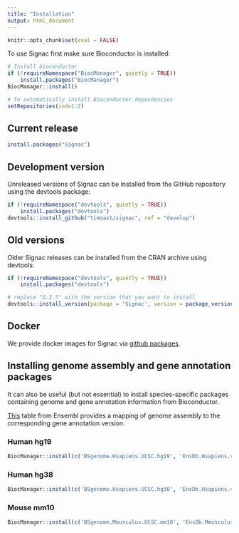 ```yaml
---
title: "Installation"
output: html_document
---
```


```r
knitr::opts_chunk$set(eval = FALSE)
```

To use Signac first make sure Bioconductor is installed:

```r
# Install bioconductor
if (!requireNamespace("BiocManager", quietly = TRUE))
    install.packages("BiocManager")
BiocManager::install()

# To automatically install Bioconductor dependencies
setRepositories(ind=1:2)
```

## Current release

```r
install.packages("Signac")
```

## Development version

Unreleased versions of Signac can be installed from the GitHub repository using
the devtools package:

```r
if (!requireNamespace("devtools", quietly = TRUE))
    install.packages("devtools")
devtools::install_github("timoast/signac", ref = "develop")
```

## Old versions

Older Signac releases can be installed from the CRAN archive using devtools:

```r
if (!requireNamespace("devtools", quietly = TRUE))
    install.packages("devtools")

# replace "0.2.5" with the version that you want to install
devtools::install_version(package = 'Signac', version = package_version('0.2.5'))
```

## Docker

We provide docker images for Signac via [github packages](https://github.com/timoast/signac/packages).

## Installing genome assembly and gene annotation packages

It can also be useful (but not essential) to install species-specific packages 
containing genome and gene annotation information from Bioconductor.

[This](https://useast.ensembl.org/info/website/archives/assembly.html) table
from Ensembl provides a mapping of genome assembly to the corresponding gene
annotation version.

### Human hg19

```r
BiocManager::install(c('BSgenome.Hsapiens.UCSC.hg19', 'EnsDb.Hsapiens.v75'))
```

### Human hg38

```r
BiocManager::install(c('BSgenome.Hsapiens.UCSC.hg38', 'EnsDb.Hsapiens.v86'))
```

### Mouse mm10

```r
BiocManager::install(c('BSgenome.Mmusculus.UCSC.mm10', 'EnsDb.Mmusculus.v79'))
```
